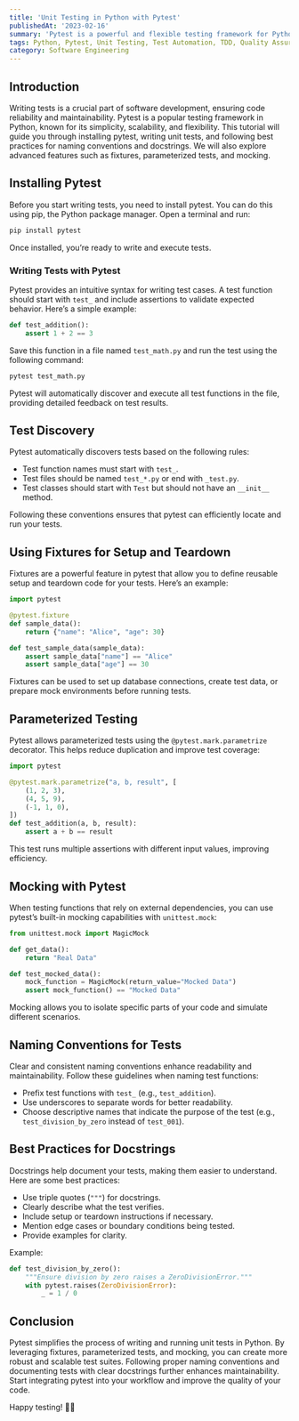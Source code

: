 ```yaml
---
title: 'Unit Testing in Python with Pytest'
publishedAt: '2023-02-16'
summary: 'Pytest is a powerful and flexible testing framework for Python. This guide explores how to set up and write unit tests using pytest, covering test discovery, fixtures, parameterized testing, mocking, and best practices for naming conventions and docstrings.'
tags: Python, Pytest, Unit Testing, Test Automation, TDD, Quality Assurance
category: Software Engineering
---
```


## Introduction

Writing tests is a crucial part of software development, ensuring code reliability and maintainability. Pytest is a popular testing framework in Python, known for its simplicity, scalability, and flexibility. This tutorial will guide you through installing pytest, writing unit tests, and following best practices for naming conventions and docstrings. We will also explore advanced features such as fixtures, parameterized tests, and mocking.

## Installing Pytest

Before you start writing tests, you need to install pytest. You can do this using pip, the Python package manager. Open a terminal and run:

```bash
pip install pytest
```

<Callout type="info">
Once installed, you’re ready to write and execute tests.
</Callout>

### Writing Tests with Pytest

Pytest provides an intuitive syntax for writing test cases. A test function should start with `test_` and include assertions to validate expected behavior. Here’s a simple example:

```python
def test_addition():
    assert 1 + 2 == 3
```

Save this function in a file named `test_math.py` and run the test using the following command:

```bash
pytest test_math.py
```

<Callout type="info">
Pytest will automatically discover and execute all test functions in the file, providing detailed feedback on test results.
</Callout>

## Test Discovery

Pytest automatically discovers tests based on the following rules:

- Test function names must start with `test_`.
- Test files should be named `test_*.py` or end with `_test.py`.
- Test classes should start with `Test` but should not have an `__init__` method.

<Callout type="tip">
Following these conventions ensures that pytest can efficiently locate and run your tests.
</Callout>

## Using Fixtures for Setup and Teardown

Fixtures are a powerful feature in pytest that allow you to define reusable setup and teardown code for your tests. Here’s an example:

```python
import pytest

@pytest.fixture
def sample_data():
    return {"name": "Alice", "age": 30}

def test_sample_data(sample_data):
    assert sample_data["name"] == "Alice"
    assert sample_data["age"] == 30
```

<Callout type="tip">
Fixtures can be used to set up database connections, create test data, or prepare mock environments before running tests.
</Callout>

## Parameterized Testing

Pytest allows parameterized tests using the `@pytest.mark.parametrize` decorator. This helps reduce duplication and improve test coverage:

```python
import pytest

@pytest.mark.parametrize("a, b, result", [
    (1, 2, 3),
    (4, 5, 9),
    (-1, 1, 0),
])
def test_addition(a, b, result):
    assert a + b == result
```

<Callout type="info">
This test runs multiple assertions with different input values, improving efficiency.
</Callout>

## Mocking with Pytest

When testing functions that rely on external dependencies, you can use pytest’s built-in mocking capabilities with `unittest.mock`:

```python
from unittest.mock import MagicMock

def get_data():
    return "Real Data"

def test_mocked_data():
    mock_function = MagicMock(return_value="Mocked Data")
    assert mock_function() == "Mocked Data"
```

<Callout type="tip">
Mocking allows you to isolate specific parts of your code and simulate different scenarios.
</Callout>

## Naming Conventions for Tests

Clear and consistent naming conventions enhance readability and maintainability. Follow these guidelines when naming test functions:

- Prefix test functions with `test_` (e.g., `test_addition`).
- Use underscores to separate words for better readability.
- Choose descriptive names that indicate the purpose of the test (e.g., `test_division_by_zero` instead of `test_001`).

## Best Practices for Docstrings

Docstrings help document your tests, making them easier to understand. Here are some best practices:

- Use triple quotes (`"""`) for docstrings.
- Clearly describe what the test verifies.
- Include setup or teardown instructions if necessary.
- Mention edge cases or boundary conditions being tested.
- Provide examples for clarity.

Example:

```python
def test_division_by_zero():
    """Ensure division by zero raises a ZeroDivisionError."""
    with pytest.raises(ZeroDivisionError):
        _ = 1 / 0
```

## Conclusion

Pytest simplifies the process of writing and running unit tests in Python. By leveraging fixtures, parameterized tests, and mocking, you can create more robust and scalable test suites. Following proper naming conventions and documenting tests with clear docstrings further enhances maintainability. Start integrating pytest into your workflow and improve the quality of your code.

Happy testing! 🧪🎯
